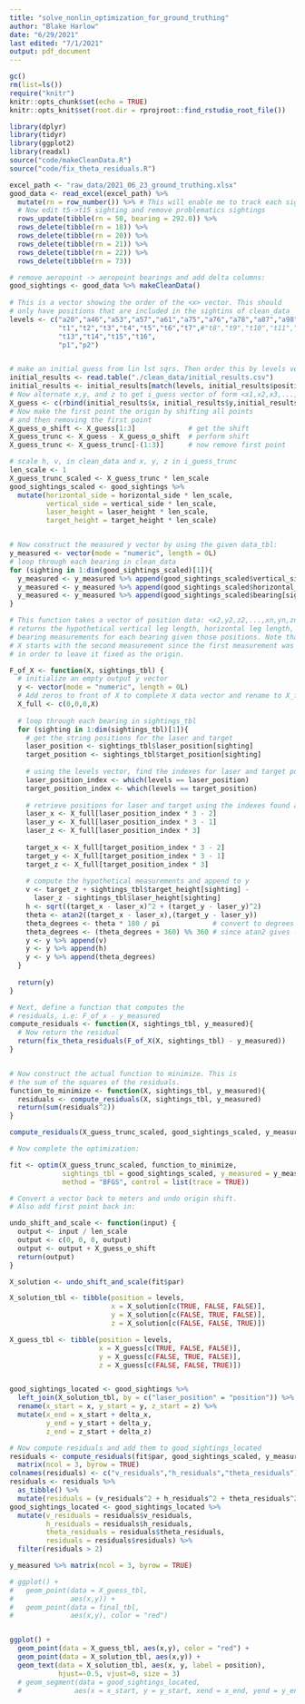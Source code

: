```yaml
---
title: "solve_nonlin_optimization_for_ground_truthing"
author: "Blake Harlow"
date: "6/29/2021"
last edited: "7/1/2021"
output: pdf_document
---
```


```r
gc()
rm(list=ls())
require("knitr")
knitr::opts_chunk$set(echo = TRUE)
knitr::opts_knit$set(root.dir = rprojroot::find_rstudio_root_file())
```

```r
library(dplyr)
library(tidyr)
library(ggplot2)
library(readxl)
source("code/makeCleanData.R")
source("code/fix_theta_residuals.R")
```

```r
excel_path <- "raw_data/2021_06_23_ground_truthing.xlsx"
good_data <- read_excel(excel_path) %>%
  mutate(rn = row_number()) %>% # This will enable me to track each sighting
  # Now edit t5->t15 sighting and remove problematics sightings
  rows_update(tibble(rn = 50, bearing = 292.0)) %>%
  rows_delete(tibble(rn = 18)) %>%
  rows_delete(tibble(rn = 20)) %>%
  rows_delete(tibble(rn = 21)) %>%
  rows_delete(tibble(rn = 22)) %>%
  rows_delete(tibble(rn = 73))

# remove aeropoint -> aeropoint bearings and add delta columns:
good_sightings <- good_data %>% makeCleanData()
  
# This is a vector showing the order of the <x> vector. This should
# only have positions that are included in the sightins of clean_data
levels <- c("a20","a46","a53","a57","a61","a75","a76","a78","a87","a98",
            "t1","t2","t3","t4","t5","t6","t7",#"t8","t9","t10","t11","t12",
            "t13","t14","t15","t16",
            "p1","p2")


# make an initial guess from lin lst sqrs. Then order this by levels vector:
initial_results <- read.table("./clean_data/initial_results.csv")
initial_results <- initial_results[match(levels, initial_results$position),]
# Now alternate x,y, and z to get i_guess vector of form <x1,x2,x3,...,xn,yn,zn.
X_guess <- c(rbind(initial_results$x, initial_results$y,initial_results$z))
# Now make the first point the origin by shifting all points
# and then removing the first point
X_guess_o_shift <- X_guess[1:3]             # get the shift
X_guess_trunc <- X_guess - X_guess_o_shift  # perform shift
X_guess_trunc <- X_guess_trunc[-(1:3)]      # now remove first point

# scale h, v, in clean_data and x, y, z in i_guess_trunc
len_scale <- 1
X_guess_trunc_scaled <- X_guess_trunc * len_scale
good_sightings_scaled <- good_sightings %>%
  mutate(horizontal_side = horizontal_side * len_scale,
         vertical_side = vertical_side * len_scale,
         laser_height = laser_height * len_scale,
         target_height = target_height * len_scale)


# Now construct the measured y vector by using the given data_tbl:
y_measured <- vector(mode = "numeric", length = 0L)
# loop through each bearing in clean_data
for (sighting in 1:dim(good_sightings_scaled)[1]){
  y_measured <- y_measured %>% append(good_sightings_scaled$vertical_side[sighting])
  y_measured <- y_measured %>% append(good_sightings_scaled$horizontal_side[sighting])
  y_measured <- y_measured %>% append(good_sightings_scaled$bearing[sighting])
}
```


```r
# This function takes a vector of position data: <x2,y2,z2,...,xn,yn,zn> and 
# returns the hypothetical vertical leg length, horizontal leg length, and 
# bearing measurements for each bearing given those positions. Note that
# X starts with the second measurement since the first measurement was removed
# in order to leave it fixed as the origin.

F_of_X <- function(X, sightings_tbl) {
  # initialize an empty output y vector
  y <- vector(mode = "numeric", length = 0L)
  # Add zeros to front of X to complete X data vector and rename to X_full.
  X_full <- c(0,0,0,X)
  
  # loop through each bearing in sightings_tbl
  for (sighting in 1:dim(sightings_tbl)[1]){
    # get the string positions for the laser and target
    laser_position <- sightings_tbl$laser_position[sighting]
    target_position <- sightings_tbl$target_position[sighting]
    
    # using the levels vector, find the indexes for laser and target positions
    laser_position_index <- which(levels == laser_position)
    target_position_index <- which(levels == target_position)
    
    # retrieve positions for laser and target using the indexes found above
    laser_x <- X_full[laser_position_index * 3 - 2]
    laser_y <- X_full[laser_position_index * 3 - 1]
    laser_z <- X_full[laser_position_index * 3]
    
    target_x <- X_full[target_position_index * 3 - 2]
    target_y <- X_full[target_position_index * 3 - 1]
    target_z <- X_full[target_position_index * 3]
    
    # compute the hypothetical measurements and append to y
    v <- target_z + sightings_tbl$target_height[sighting] - 
      laser_z - sightings_tbl$laser_height[sighting]
    h <- sqrt((target_x - laser_x)^2 + (target_y - laser_y)^2)
    theta <- atan2((target_x - laser_x),(target_y - laser_y))
    theta_degrees <- theta * 180 / pi             # convert to degrees
    theta_degrees <- (theta_degrees + 360) %% 360 # since atan2 gives -180->180
    y <- y %>% append(v)
    y <- y %>% append(h)
    y <- y %>% append(theta_degrees)
  }
  
  return(y)
}

# Next, define a function that computes the 
# residuals, i.e: F_of_x - y_measured
compute_residuals <- function(X, sightings_tbl, y_measured){
  # Now return the residual
  return(fix_theta_residuals(F_of_X(X, sightings_tbl) - y_measured))
}


# Now construct the actual function to minimize. This is
# the sum of the squares of the residuals.
function_to_minimize <- function(X, sightings_tbl, y_measured){
  residuals <- compute_residuals(X, sightings_tbl, y_measured)
  return(sum(residuals^2))
}


```

```r

compute_residuals(X_guess_trunc_scaled, good_sightings_scaled, y_measured)

```


```r
# Now complete the optimization:

fit <- optim(X_guess_trunc_scaled, function_to_minimize, 
             sightings_tbl = good_sightings_scaled, y_measured = y_measured,
             method = "BFGS", control = list(trace = TRUE))
```

```r
# Convert a vector back to meters and undo origin shift.
# Also add first point back in:

undo_shift_and_scale <- function(input) {
  output <- input / len_scale
  output <- c(0, 0, 0, output)
  output <- output + X_guess_o_shift
  return(output)
}
```


```r
X_solution <- undo_shift_and_scale(fit$par)

X_solution_tbl <- tibble(position = levels, 
                         x = X_solution[c(TRUE, FALSE, FALSE)],
                         y = X_solution[c(FALSE, TRUE, FALSE)],
                         z = X_solution[c(FALSE, FALSE, TRUE)])

X_guess_tbl <- tibble(position = levels,
                      x = X_guess[c(TRUE, FALSE, FALSE)],
                      y = X_guess[c(FALSE, TRUE, FALSE)],
                      z = X_guess[c(FALSE, FALSE, TRUE)])


good_sightings_located <- good_sightings %>%
  left_join(X_solution_tbl, by = c("laser_position" = "position")) %>% 
  rename(x_start = x, y_start = y, z_start = z) %>%
  mutate(x_end = x_start + delta_x,
         y_end = y_start + delta_y,
         z_end = z_start + delta_z)

# Now compute residuals and add them to good_sightings_located
residuals <- compute_residuals(fit$par, good_sightings_scaled, y_measured) %>% 
  matrix(ncol = 3, byrow = TRUE)
colnames(residuals) <- c("v_residuals","h_residuals","theta_residuals")
residuals <- residuals %>% 
  as_tibble() %>% 
  mutate(residuals = (v_residuals^2 + h_residuals^2 + theta_residuals^2)^(1/2))
good_sightings_located <- good_sightings_located %>%
  mutate(v_residuals = residuals$v_residuals,
         h_residuals = residuals$h_residuals,
         theta_residuals = residuals$theta_residuals,
         residuals = residuals$residuals) %>%
  filter(residuals > 2)
```

```r

y_measured %>% matrix(ncol = 3, byrow = TRUE)


```

```r

# ggplot() +
#   geom_point(data = X_guess_tbl, 
#              aes(x,y)) +
#   geom_point(data = final_tbl,
#              aes(x,y), color = "red")


ggplot() +
  geom_point(data = X_guess_tbl, aes(x,y), color = "red") +
  geom_point(data = X_solution_tbl, aes(x,y)) +
  geom_text(data = X_solution_tbl, aes(x, y, label = position),
            hjust=-0.5, vjust=0, size = 3)
  # geom_segment(data = good_sightings_located,
  #             aes(x = x_start, y = y_start, xend = x_end, yend = y_end), color = "gray")
```